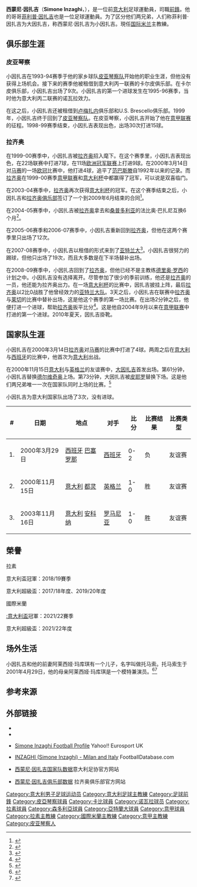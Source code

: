 {{noteta
|G1=意甲
|G2=uefa
|G3=football
|T=zh-hans:西蒙尼·因扎吉;zh-hant:西蒙尼·因扎吉;zh-hk:施蒙尼·恩沙基;zh-tw:西蒙尼·因扎吉;zh-mo:施蒙尼·恩沙基;
|1=zh-hans:因扎吉;zh-hant:因扎吉;zh-hk:恩沙基;zh-tw:因扎吉;zh-mo:恩沙基;
|2=zh-hans:西蒙尼;zh-hant:西蒙尼;zh-hk:施蒙尼;zh-tw:西蒙尼;zh-mo:施蒙尼;
|3=zh-hans:范巴斯滕;zh-hk:雲巴士頓;zh-tw:范巴斯滕;
|4=zh-hans:德里奥·罗西;zh-hk:達里奧·羅斯;zh-tw:德里奧·羅西;
}}
{{Infobox Football biography
| playername          = 西蒙尼·因扎吉<BR> ''Simone Inzaghi''
| fullname            = Simone Inzaghi
| image = S._Inzaghi.jpg
| dateofbirth         = {{birth date and age|1976|4|5}}
| birth_place = {{ITA}}[[皮亞琴察|皮亞琴察]]
| height = {{convert|1.85|m|abbr=on}}
| position            = [[前鋒_(足球)|前鋒]]
| currentclub         = [[国际米兰足球俱乐部|国际米兰]]（主教練）
| youthyears1 = 1992–1994 | youthclubs1 = [[皮亚琴察足球俱乐部|皮亚琴察]]
| years1 = 1994–1999 | clubs1 = [[皮亚琴察足球俱乐部|皮亚琴察]] | caps1 = 30 | goals1 = 15
| years2 = 1994–1995 | clubs2 = → [[卡比1909足球會|卡比]] (外借) | caps2 = 9 | goals2 = 0
| years3 = 1995–1996 | clubs3 = → [[諾瓦拉足球俱樂部|諾瓦拉]] (外借) | caps3 = 23 | goals3 = 4
| years4 = 1996–1997 | clubs4 = → [[卢梅扎内足球俱乐部|卢梅扎内]] (外借) | caps4 = 23 | goals4 = 6
| years5 = 1997–1998 | clubs5 = → Brescello (外借) | caps5 = 21 | goals5 = 10
| years6 = 1999–2010 | clubs6 = [[拉素體育會|拉素]] | caps6 = 133 | goals6 = 28
| years7 = 2005 | clubs7 = → [[桑普多利亞足球俱樂部|桑普多利亞]] (外借) | caps7 = 5 | goals7 = 0
| years8 = 2007–2008 | clubs8 = → [[亞特蘭大足球俱樂部|亞特蘭大]] (外借) | caps8 = 19 | goals8 = 0
| totalcaps = 263 | totalgoals = 53
| nationalyears1 = 1993–1994 | nationalteam1 = [[意大利國家足球隊|意大利U18]] | nationalcaps1 = 4 | nationalgoals1 = 1
| nationalyears2 = 2000–2003 | nationalteam2 = [[意大利國家足球隊|意大利]] | nationalcaps2 = 3 | nationalgoals2 = 0
|manageryears1=2010–2016	| managerclubs1	=[[拉素體育會|拉素]]青年隊
|manageryears2=2016–2021		| managerclubs2	=[[拉素體育會|拉素]]
|manageryears3=2021–		| managerclubs3	=[[国际米兰足球俱乐部|国际米兰]]
| pcupdate = 
| ntupdate = 
}}{{中文譯名
| english    = Simone '''Inzaghi'''
| putonghua  = 西蒙尼·因扎吉
| taiwan     = 西蒙尼·因扎吉
| cantonese  = 施蒙尼·恩沙基
|}}
'''西蒙尼·因扎吉'''（'''Simone Inzaghi'''，{{bd|1976年|4月5日|catIdx=Inzaghi, Simone}}），是一位前[[意大利|意大利]]足球運動員，司職[[前鋒_(足球)|前鋒]]。他的哥哥[[菲利普·因扎吉|菲利普·因扎吉]]也是一位足球運動員。为了区分他们两兄弟，人们称菲利普·因扎吉为大因扎吉，称西蒙尼·因扎吉为小因扎吉。現任[[国际米兰足球俱乐部|国际米兰]]主教練。

==俱乐部生涯==
===皮亚琴察===
小因扎吉在1993-94赛季于他的家乡球队[[皮亚琴察足球俱乐部|皮亚琴察队]]开始他的职业生涯，但他没有获得上场机会。接下来的赛季他被租借到意大利丙一联赛的卡尔皮俱乐部。在卡尔皮俱乐部，小因扎吉出场了9次。小因扎吉的第一个进球发生在1995-96赛季，当时他为意大利丙二联赛的诺瓦拉效力。

在这之后，小因扎吉还被租借到[[卢梅扎内足球俱乐部|卢梅扎内]]俱乐部和U.S. Brescello俱乐部。1999年，小因扎吉终于回到了[[皮亚琴察足球俱乐部|皮亚琴察队]]。在皮亚琴察，小因扎吉开始了他在[[意甲联赛|意甲联赛]]的征程。1998-99赛季结束，小因扎吉表现出色，出场30次打进15球。

===拉齐奥===
在1999-00赛季中，小因扎吉被[[拉齐奥足球俱乐部|拉齐奥]]招入麾下。在这个赛季里，小因扎吉表现出色，在22场联赛中打进7球，在11场[[欧洲冠军联赛|欧洲冠军联赛]]上打进9球。在2000年3月14日对[[马赛足球俱乐部|马赛]]的一场[[欧洲冠军联赛|欧冠]]比赛中，他打进4球，追平了[[范巴斯滕|范巴斯滕]]自1992年以来的记录。而[[拉齐奥足球俱乐部|拉齐奥]]在1999-00赛季[[意甲联赛|意甲联赛]]和[[意大利杯|意大利杯]]中都赢得了冠军，可以说是双喜临门。

在2003-04赛季中，[[拉齐奥足球俱乐部|拉齐奥]]再次获得[[意大利杯|意大利杯]]的冠军。在这个赛季结束之后，小因扎吉和[[拉齐奥足球俱乐部|拉齐奥俱乐部]]签订了一个到2009年6月结束的合同<ref>{{cite web
 |language     = en
 |url          = http://www.uefa.com/competitions/uefacup/news/kind=1/newsid=229179.html
 |title        = New deal for Inzaghi
 |publisher    = UEFA.com
 |date         = 2004年9月15日
 |accessdate   = 2009年3月21日
 |archive-date = 2005年3月11日
 |archive-url  = https://web.archive.org/web/20050311054659/http://www.uefa.com/competitions/UEFACup/news/Kind=1/newsId=229179.html
 |dead-url     = no
}}</ref>。

在2004-05赛季中，小因扎吉被[[拉齐奥足球俱乐部|拉齐奥]]拿去和[[桑普多利亚足球俱乐部|桑普多利亚]]的法比奥·巴扎尼互换6个月<ref>{{cite web
| language   = en
| url        = http://www.uefa.com/footballeurope/news/kind=2/newsid=272287.html
| title      = Inzaghi and Bazzani trade places
| publisher  = UEFA.com
| date       = 2005年1月10日
| accessdate = 2009年3月21日
}}</ref>。

在2005-06赛季和2006-07赛季中，小因扎吉重新回到[[拉齐奥足球俱乐部|拉齐奥]]，但他在这两个赛季里只出场了12次。

在2007-08赛季中，小因扎吉以租借的形式来到了[[亚特兰大足球俱乐部|亚特兰大]]<ref>{{cite web
| language   = en
| url        = http://www.uefa.com/footballeurope/news/kind=2/newsid=576688.html
| title      = Inzaghi handed fresh task at Atalanta
| publisher  = UEFA.com
| date       = 2007年9月29日
| accessdate = 2009年3月21日
}}</ref>。小因扎吉很努力的踢球，但他只出场了19次，而且大多数是在下半场替补出场。

在2008-09赛季中，小因扎吉回到了[[拉齐奥足球俱乐部|拉齐奥]]，但他已经不是主教练[[德里奥·罗西|德里奥·罗西]]的计划之中。小因扎吉没有选择离开。尽管参加了很少的季前训练，他还是[[拉齐奥足球俱乐部|拉齐奥]]的一员，他还能为拉齐奥出力。在一场[[意大利杯|意大利杯]]的比赛中，因扎吉披挂上阵，最后[[拉齐奥足球俱乐部|拉齐奥]]以2比0战胜了他曾经效力的[[亚特兰大足球俱乐部|亚特兰大队]]。3天之后，小因扎吉在联赛中[[拉齐奥足球俱乐部|拉齐奥]]与[[莱切足球俱乐部|莱切]]的比赛中替补出场，这是他这个赛季的第一场比赛。在出场2分钟之后，他便打进一个进球，帮助[[拉齐奥足球俱乐部|拉齐奥]]扳平比分<ref>{{cite web
 |language     = en
 |url          = http://www.uefa.com/footballeurope/news/kind=16/newsid=756484.html
 |title        = Inter catch Lazio in pole position
 |publisher    = UEFA.com
 |date         = 2008年10月4日
 |accessdate   = 2009年3月21日
 |archive-date = 2008年12月10日
 |archive-url  = https://web.archive.org/web/20081210165356/http://www.uefa.com/footballeurope/news/kind=16/newsid=756484.html
 |dead-url     = no
}}</ref>。这是他自2004年9月以来在[[意甲联赛|意甲联赛]]中打进的第一个进球。2010年夏天，因扎吉掛靴。

==国家队生涯==
小因扎吉在2000年3月14日[[拉齐奥足球俱乐部|拉齐奥]]对[[马赛足球俱乐部|马赛]]的比赛中打进了4球。两周之后在[[意大利国家足球队|意大利]]与[[西班牙国家足球队|西班牙]]的比赛中，他首次为[[意大利国家足球队|意大利]]出战。  

在2000年11月15日[[意大利国家足球队|意大利]]与[[英格兰足球代表队|英格兰]]的友谊赛中，[[大因扎吉|大因扎吉]]首发出场。第61分钟，小因扎吉替换[[马尔科·德尔维奇奥|德尔维奇奥]]上场。第73分钟，大因扎吉被[[皮耶罗|皮耶罗]]替换下场。这是他们两兄弟唯一一次在国家队同时上场的比赛。<ref>{{cite web
 |language     = zh-cn
 |url          = http://sports.sina.com.cn/g/1795483.shtml
 |title        = 意大利-蓝衣军团陷入“前锋危机” 维埃里回归众望所归
 |author       = 董希源
 |publisher    = 体坛周报
 |date         = 2000年11月17日
 |accessdate   = 2009年3月21日
 |archive-date = 2021年1月22日
 |archive-url  = https://web.archive.org/web/20210122132505/http://sports.sina.com.cn/g/1795483.shtml
 |dead-url     = no
}}</ref>

小因扎吉为意大利国家队出场了3次，没有进球。

{| class="wikitable" width=75% align=center style="text-align: center;"
! # !! 日期 !! 地点 !! 对手 !! 比分 !! 比赛结果 !! 比赛类型
|-
| 1. ||2000年3月29日 || [[西班牙|西班牙]] [[巴塞罗那|巴塞罗那]] || align=left | {{flagicon|Spain}} [[西班牙國家足球隊|西班牙]] || 0-2 || 负 || 友谊赛
|-
| 2. ||  2000年11月15日 || [[意大利|意大利]] [[都灵|都灵]] || align=left | {{flagicon|England}} [[英格蘭足球代表隊|英格兰]] || 1-0 || 胜 || 友谊赛
|-
| 3. ||  2003年11月16日 || [[意大利|意大利]] [[安科纳|安科纳]]  || align=left | {{flagicon|Romania}} [[羅馬尼亞國家足球隊|罗马尼亚]] || 1-0 || 胜 || 友谊赛
|}
==榮譽==
拉素

意大利盃冠軍：2018/19賽季

意大利超級盃：2017/18年度、2019/20年度



國際米蘭

[[:意大利盃|:意大利盃]]冠軍：2021/22賽季

意大利超級盃：2021/22年度

==场外生活==
小因扎吉和他的前妻阿莱西娅·玛库琪有一个儿子，名字叫做托马索。托马索生于2001年4月29日，他的母亲阿莱西娅·玛库琪是一个模特兼演员。<ref>{{cite web
 |language     = zh-cn
 |url          = http://sports.sina.com.cn/g/05158029.shtml
 |title        = 小因扎吉夫妇渡假照片曝光 玛库琪产后身材骄人
 |author       = 流星
 |publisher    = 新浪体育
 |date         = 2001年7月5日
 |accessdate   = 2009年3月21日
 |archive-date = 2021年1月22日
 |archive-url  = https://web.archive.org/web/20210122132512/http://sports.sina.com.cn/g/05158029.shtml
 |dead-url     = no
}}</ref><ref>{{cite web
 |language     = zh-cn
 |url          = http://sports.sina.com.cn/g/2003-06-22/1214472442.shtml
 |title        = 小因扎吉离婚后依然模范 与前妻玛库琪频频约会
 |author       = 贝尼尼
 |publisher    = 新浪体育
 |date         = 2003年6月22日
 |accessdate   = 2009年3月21日
 |archive-date = 2021年1月22日
 |archive-url  = https://web.archive.org/web/20210122132515/http://sports.sina.com.cn/g/2003-06-22/1214472442.shtml
 |dead-url     = no
}}</ref>

==参考来源==
<references />
{{reflist}}

==外部链接==
*{{en}}{{FIFA player|177936|Simone INZAGHI}}
*{{en}}{{soccerbase|17456|Simone INZAGHI}}
*{{en}}[http://uk.eurosport.yahoo.com/football/simone-inzaghi.html Simone Inzaghi Football Profile] {{Wayback|url=http://uk.eurosport.yahoo.com/football/simone-inzaghi.html |date=20071230214907 }}Yahoo!! Eurosport UK
*{{en}}[http://www.footballdatabase.com/index.php?page=player&Id=13 INZAGHI (Simone Inzaghi) - Milan and Italy] {{Wayback|url=http://www.footballdatabase.com/index.php?page=player&Id=13 |date=20210122132631 }}FootballDatabase.com
*{{it}}[https://web.archive.org/web/20110524041653/http://www.figc.it/nazionali/DettaglioConvocato?codiceConvocato=1418&squadra=1 西蒙尼·因扎吉国家队数据]意大利足协官方网站
*{{it}}[http://www.sslazio.it/cms/view/home/squadra/prima_squadra/giocatori/simone_inzaghi/s154/c1908 西蒙尼·因扎吉俱乐部数据] {{Wayback|url=http://www.sslazio.it/cms/view/home/squadra/prima_squadra/giocatori/simone_inzaghi/s154/c1908 |date=20100211134956 }}拉齐奥俱乐部官方网站

{{國際米蘭球員名單}}

{{DEFAULTSORT:Inzaghi, Simone}}
[[Category:意大利男子足球运动员|Category:意大利男子足球运动员]]
[[Category:意大利足球主教練|Category:意大利足球主教練]]
[[Category:足球前鋒|Category:足球前鋒]]
[[Category:皮亞琴察球員|Category:皮亞琴察球員]]
[[Category:卡比球員|Category:卡比球員]]
[[Category:诺瓦拉球员|Category:诺瓦拉球员]]
[[Category:拉素球員|Category:拉素球員]]
[[Category:森多利亞球員|Category:森多利亞球員]]
[[Category:亞特蘭大球員|Category:亞特蘭大球員]]
[[Category:意甲球員|Category:意甲球員]]
[[Category:拉素主教練|Category:拉素主教練]]
[[Category:國際米蘭主教練|Category:國際米蘭主教練]]
[[Category:意甲主教練|Category:意甲主教練]]
[[Category:皮亚琴察人|Category:皮亚琴察人]]